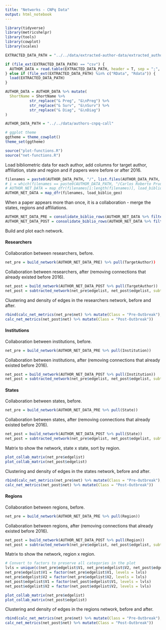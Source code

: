 ```yaml
---
title: "Networks - CNPq Data"
output: html_notebook
---
```


```r
library(tidyverse)
library(metricshelpr)
library(tools)
library(cowplot)
library(scales)

EXTRACTED_DATA_PATH = "../../data/extracted-author-data/extracted_author_data-cnpq 18-03-2021.RData"

if (file_ext(EXTRACTED_DATA_PATH) == "csv") {
  AUTHOR_DATA = read.table(EXTRACTED_DATA_PATH, header = T, sep = ";", dec = ",")
} else if (file_ext(EXTRACTED_DATA_PATH) %in% c("RData", "Rdata")) {
  load(EXTRACTED_DATA_PATH)
}

AUTHOR_DATA = AUTHOR_DATA %>% mutate(
  ShortName = ShortName %>%
           str_replace("& Preg", "&\nPreg") %>%
           str_replace("& Surv", "&\nSurv") %>%
           str_replace("& Diag", "&\nDiag")
)

AUTHOR_DATA_PATH = "../../data/authors-cnpq-call"

# ggplot theme
ggtheme = theme_cowplot()
theme_set(ggtheme)

source("plot-functions.R")
source("net-functions.R")
```

Load bibliometric data for each author, add columns for target author, affiliation, state and region and if papers were before or after 2016.
```r
filenames = paste0(AUTHOR_DATA_PATH, "/", list.files(AUTHOR_DATA_PATH, "txt$"))
# i = which(filenames == paste0(AUTHOR_DATA_PATH, "/Carlos Roberto Prudencio.txt"))
# AUTHOR_NET_DATA = map_dfr(filenames[i:length(filenames)], load_biblio_geo)
AUTHOR_NET_DATA = map_dfr(filenames, load_biblio_geo)
```

When a paper appears more than once, it is a collaboration - merge the states, regions and affiliations.
```r
AUTHOR_NET_DATA_PRE = consolidate_biblio_rows(AUTHOR_NET_DATA %>% filter(Class == "Pre-Outbreak"))
AUTHOR_NET_DATA_POST = consolidate_biblio_rows(AUTHOR_NET_DATA %>% filter(Class == "Post-Outbreak"))
```

Build and plot each network.

#### Researchers

Collaboration between researchers, before.
```r
net_pre = build_network(AUTHOR_NET_DATA_PRE) %>% pull(TargetAuthor))
```

Collaboration between researchers, after (removing connections that already existed before 2016).
```r
net_post = build_network(AUTHOR_NET_DATA_POST %>% pull(TargetAuthor))
net_post = subtracted_network(net_pre$edgelist, net_post$edgelist, subtract_all = F)
```

Clustering and density of edges in the researchers network, before and after.
```r
rbind(calc_net_metrics(net_pre$net) %>% mutate(Class = "Pre-Outbreak"),
calc_net_metrics(net_post$net) %>% mutate(Class = "Post-Outbreak"))
```


#### Institutions

Collaboration between institutions, before.
```r
net_pre = build_network(AUTHOR_NET_DATA_PRE %>% pull(Institution))
```

Collaboration between institutions, after (removing connections that already existed before 2016).
```r
net_post = build_network(AUTHOR_NET_DATA_POST %>% pull(Institution))
net_post = subtracted_network(net_pre$edgelist, net_post$edgelist, subtract_all = F)
```


#### States

Collaboration between states, before.
```r
net_pre = build_network(AUTHOR_NET_DATA_PRE %>% pull(State))
```

Collaboration between states, after (removing connections that already existed before 2016).
```r
net_post = build_network(AUTHOR_NET_DATA_POST %>% pull(State))
net_post = subtracted_network(net_pre$edgelist, net_post$edgelist, subtract_all = F)
```

Matrix to show the network, state x state, sort by region.
```r
plot_collab_matrix(net_pre$edgelist)
plot_collab_matrix(net_post$edgelist)
```

Clustering and density of edges in the states network, before and after.
```r
rbind(calc_net_metrics(net_pre$net) %>% mutate(Class = "Pre-Outbreak"),
calc_net_metrics(net_post$net) %>% mutate(Class = "Post-Outbreak"))
```



#### Regions

Collaboration between regions, before.
```r
net_pre = build_network(AUTHOR_NET_DATA_PRE %>% pull(Region))
```

Collaboration between regions, after (removing connections that already existed before 2016).
```r
net_post = build_network(AUTHOR_NET_DATA_POST %>% pull(Region))
net_post = subtracted_network(net_pre$edgelist, net_post$edgelist, subtract_all = F)
```

Matrix to show the network, region x region.
```r
# Convert to factors to preserve all categories in the plot
lvls = unique(c(net_pre$edgelist$V1, net_pre$edgelist$V2, net_post$edgelist$V1, net_post$edgelist$V2))
net_pre$edgelist$V1 = factor(net_pre$edgelist$V1, levels = lvls)
net_pre$edgelist$V2 = factor(net_pre$edgelist$V2, levels = lvls)
net_post$edgelist$V1 = factor(net_post$edgelist$V1, levels = lvls)
net_post$edgelist$V2 = factor(net_post$edgelist$V2, levels = lvls)

plot_collab_matrix(net_pre$edgelist)
plot_collab_matrix(net_post$edgelist)
```

Clustering and density of edges in the regions network, before and after.
```r
rbind(calc_net_metrics(net_pre$net) %>% mutate(Class = "Pre-Outbreak"),
calc_net_metrics(net_post$net) %>% mutate(Class = "Post-Outbreak"))
```
